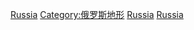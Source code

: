 {{Commonscat|Headlands of Russia}}

[[Category:各国海岬|Russia]]
[[Category:俄罗斯地形|Category:俄罗斯地形]]
[[Category:欧洲海岬|Russia]]
[[Category:亚洲海岬|Russia]]